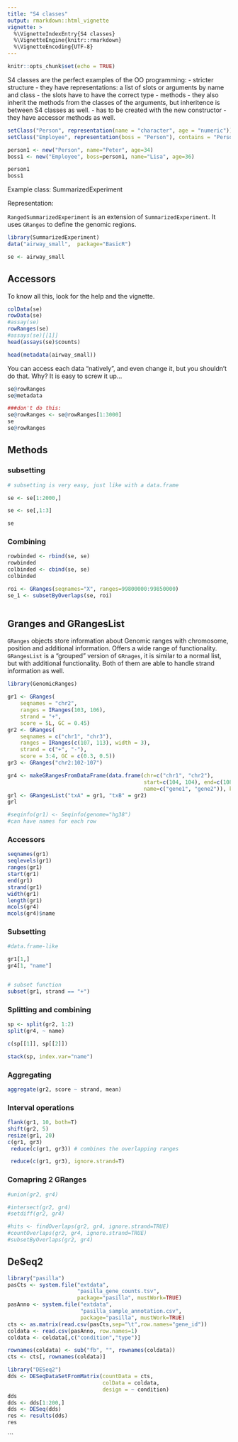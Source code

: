 ```yaml
---
title: "S4 classes"
output: rmarkdown::html_vignette
vignette: >
  %\VignetteIndexEntry{S4 classes}
  %\VignetteEngine{knitr::rmarkdown}
  %\VignetteEncoding{UTF-8}
---
```


```r
knitr::opts_chunk$set(echo = TRUE)
```

S4 classes are the perfect examples of the OO programming:
- stricter structure
- they have representations: a list of slots or arguments by name and class
- the slots have to have the correct type
- methods - they also inherit the methods from the classes of the arguments, but inheritence is between S4 classes as well. 
- has to be created with the new constructor
- they have accessor methods as well.

```r
setClass("Person", representation(name = "character", age = "numeric"))
setClass("Employee", representation(boss = "Person"), contains = "Person")

person1 <- new("Person", name="Peter", age=34)
boss1 <- new("Employee", boss=person1, name="Lisa", age=36)
```

```r

person1
boss1

```
Example class: SummarizedExperiment

Representation:


`RangedSummarizedExperiment` is an extension of `SummarizedExperiment`. It uses `GRanges` to define the genomic regions. 


```r
library(SummarizedExperiment)
data("airway_small",  package="BasicR")

se <- airway_small

```
## Accessors

To know all this, look for the help and the vignette. 

```r
colData(se)
rowData(se)
#assay(se)
rowRanges(se)
#assays(se)[[1]]
head(assays(se)$counts)

head(metadata(airway_small))

```
You can access each data "natively", and even change it, but you shouldn't do that. 
Why? It is easy to screw it up...


```r
se@rowRanges
se@metadata

###don't do this:
se@rowRanges <- se@rowRanges[1:3000]
se
se@rowRanges


```
## Methods 

### subsetting


```r
# subsetting is very easy, just like with a data.frame

se <- se[1:2000,]

se <- se[,1:3]

se

```

### Combining

```r

rowbinded <- rbind(se, se)
rowbinded
colbinded <- cbind(se, se)
colbinded

```
```r
roi <- GRanges(seqnames="X", ranges=99800000:99850000)
se_1 <- subsetByOverlaps(se, roi)



```

## Granges and GRangesList

`GRanges` objects store information about Genomic ranges with chromosome, position and additional information. Offers a wide range of functionality.
`GRangesList` is a "grouped" version of `GRnages`, it is similar to a normal list, but with additional functionality. 
Both of them are able to handle strand information as well.

```r
library(GenomicRanges)

gr1 <- GRanges(
    seqnames = "chr2",
    ranges = IRanges(103, 106),
    strand = "+",
    score = 5L, GC = 0.45)
gr2 <- GRanges(
    seqnames = c("chr1", "chr3"),
    ranges = IRanges(c(107, 113), width = 3),
    strand = c("+", "-"),
    score = 3:4, GC = c(0.3, 0.5))
gr3 <- GRanges("chr2:102-107")

gr4 <- makeGRangesFromDataFrame(data.frame(chr=c("chr1", "chr2"), 
                                           start=c(104, 104), end=c(108, 105),
                                           name=c("gene1", "gene2")), keep.extra.columns = T, ignore.strand = T)
grl <- GRangesList("txA" = gr1, "txB" = gr2)
grl

#seqinfo(gr1) <- Seqinfo(genome="hg38")
#can have names for each row


```


### Accessors

```r
seqnames(gr1)
seqlevels(gr1)
ranges(gr1)
start(gr1)
end(gr1)
strand(gr1)
width(gr1)
length(gr1)
mcols(gr4)
mcols(gr4)$name

```

### Subsetting


```r
#data.frame-like

gr1[1,]
gr4[1, "name"]


# subset function
subset(gr1, strand == "+")

```
### Splitting and combining

```r

sp <- split(gr2, 1:2)
split(gr4, ~ name)

c(sp[[1]], sp[[2]])

stack(sp, index.var="name")


```
### Aggregating

```r
aggregate(gr2, score ~ strand, mean)

```
### Interval operations

```r
flank(gr1, 10, both=T)
shift(gr2, 5)
resize(gr1, 20)
c(gr1, gr3)
 reduce(c(gr1, gr3)) # combines the overlapping ranges

 reduce(c(gr1, gr3), ignore.strand=T)
```
### Comapring 2 GRanges

```r
#union(gr2, gr4)

#intersect(gr2, gr4)
#setdiff(gr2, gr4)

#hits <- findOverlaps(gr2, gr4, ignore.strand=TRUE)
#countOverlaps(gr2, gr4, ignore.strand=TRUE)
#subsetByOverlaps(gr2, gr4)


```



## DeSeq2


```r
library("pasilla")
pasCts <- system.file("extdata",
                      "pasilla_gene_counts.tsv",
                      package="pasilla", mustWork=TRUE)
pasAnno <- system.file("extdata",
                       "pasilla_sample_annotation.csv",
                       package="pasilla", mustWork=TRUE)
cts <- as.matrix(read.csv(pasCts,sep="\t",row.names="gene_id"))
coldata <- read.csv(pasAnno, row.names=1)
coldata <- coldata[,c("condition","type")]

rownames(coldata) <- sub("fb", "", rownames(coldata))
cts <- cts[, rownames(coldata)]

library("DESeq2")
dds <- DESeqDataSetFromMatrix(countData = cts,
                              colData = coldata,
                              design = ~ condition)
dds
dds <- dds[1:200,]
dds <- DESeq(dds)
res <- results(dds)
res


```

```

